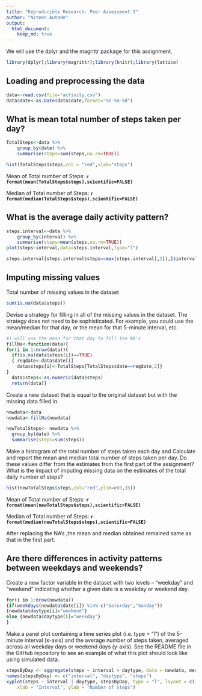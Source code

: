 ```yaml
---
title: "Reproducible Research: Peer Assessment 1"
author: "Niteen Autade"
output: 
  html_document:
    keep_md: true
---
```


We will use the dplyr and the magrittr package for this assignment.
```r
library(dplyr);library(magrittr);library(knitr);library(lattice)
```

## Loading and preprocessing the data
```r
data<-read.csv(file="activity.csv")
data$date<-as.Date(data$date,format="%Y-%m-%d")
```


## What is mean total number of steps taken per day?
```r
TotalSteps<-data %>%
    group_by(date) %>%
    summarise(steps=sum(steps,na.rm=TRUE)) 

hist(TotalSteps$steps,col = "red",xlab="steps")
```

Mean of Total number of Steps: **`r format(mean(TotalSteps$steps),scientific=FALSE)`**

Median of Total number of Steps: **`r format(median(TotalSteps$steps),scientific=FALSE)`**


## What is the average daily activity pattern?
```r
steps.interval<-data %>%
    group_by(interval) %>%
    summarise(steps=mean(steps,na.rm=TRUE))
plot(steps~interval,data=steps.interval,type="l")

steps.interval[steps.interval$steps==max(steps.interval[,2]),]$interval

```

## Imputing missing values
Total number of missing values in the dataset
```r
sum(is.na(data$steps))


```

Devise a strategy for filling in all of the missing values in the dataset. The strategy does not need to be sophisticated. For example, you could use the mean/median for that day, or the mean for that 5-minute interval, etc.

```r
#I will use the mean for that day to fill the NA's
fillNa<-function(data){
for(i in 1:nrow(data)){
  if(is.na(data$steps[i])==TRUE)
  { reqdate<-data$date[i]
    data$steps[i]<-TotalSteps[TotalSteps$date==reqdate,2]}
}
  data$steps<-as.numeric(data$steps)
  return(data)}
```

Create a new dataset that is equal to the original dataset but with the missing data filled in.
```r
newdata<-data
newdata<-fillNa(newdata)

newTotalSteps<- newdata %>%
  group_by(date) %>%
  summarise(steps=sum(steps))

```

Make a histogram of the total number of steps taken each day and Calculate and report the mean and median total number of steps taken per day. Do these values differ from the estimates from the first part of the assignment? What is the impact of imputing missing data on the estimates of the total daily number of steps?

```r
hist(newTotalSteps$steps,col="red",ylim=c(0,35))
```

Mean of Total number of Steps: **`r format(mean(newTotalSteps$steps),scientific=FALSE)`**

Median of Total number of Steps: **`r format(median(newTotalSteps$steps),scientific=FALSE)`**

After replacing the NA's ,the mean and median obtained remained same as that in the first part.


## Are there differences in activity patterns between weekdays and weekends?

Create a new factor variable in the dataset with two levels – “weekday” and “weekend” indicating whether a given date is a weekday or weekend day.
```r
for(i in 1:nrow(newdata))
{if(weekdays(newdata$date[i]) %in% c("Saturday","Sunday"))
{newdata$daytype[i]="weekend"}
else {newdata$daytype[i]="weekday"}
}
```

Make a panel plot containing a time series plot (i.e. type = "l") of the 5-minute interval (x-axis) and the average number of steps taken, averaged across all weekday days or weekend days (y-axis). See the README file in the GitHub repository to see an example of what this plot should look like using simulated data.

```r
stepsByDay <- aggregate(steps ~ interval + daytype, data = newdata, mean)
names(stepsByDay) <- c("interval", "daytype", "steps")
xyplot(steps ~ interval | daytype, stepsByDay, type = "l", layout = c(1, 2), 
    xlab = "Interval", ylab = "Number of steps")
```

